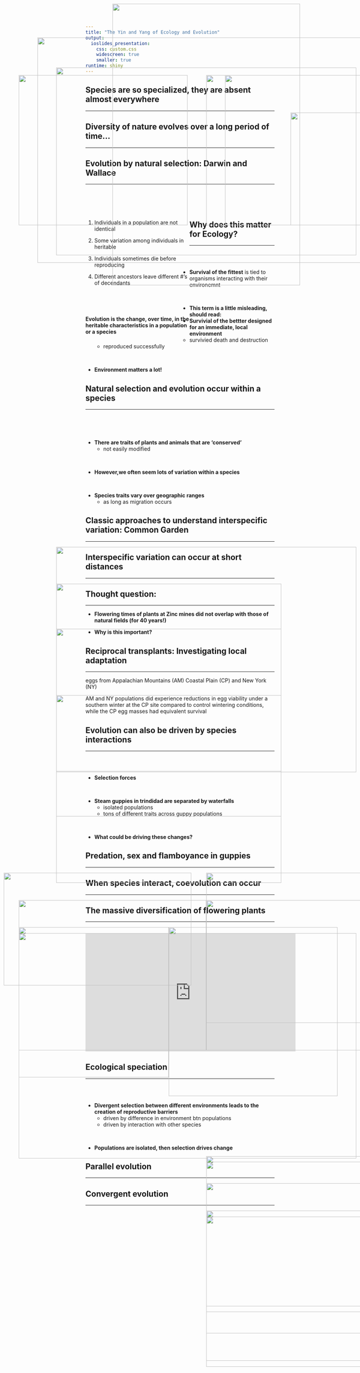 ```yaml
---
title: "The Yin and Yang of Ecology and Evolution"
output: 
  ioslides_presentation:
    css: custom.css
    widescreen: true
    smaller: true
runtime: shiny
---
```


## Species are so specialized, they are absent almost everywhere
<hr>

<IMG STYLE="position:absolute; TOP:200px; LEFT:50px; WIDTH:450px; HEIGHT:400px" SRC="images/ochid_bee.jpg">

<IMG STYLE="position:absolute; TOP:200px; LEFT:550px; WIDTH:500px; HEIGHT:400px" SRC="images/hummingbird3.jpg">

##

<IMG STYLE="position:absolute; TOP:10px; LEFT:300px; WIDTH:500px; HEIGHT:750px" SRC="images/backyard_bees.jpg">

## Diversity of nature evolves over a long period of time...
<hr>

<IMG STYLE="position:absolute; TOP:180px; LEFT:150px; WIDTH:800px; HEIGHT:500px" SRC="images/diversity_time.gif">

## Evolution by **natural selection**: Darwin and Wallace
<hr>
<br/>
<br/>
<br/>

<div style="float: left; width: 55%;">

1. Individuals in a population are not identical

2. Some variation among individuals in heritable

3. Individuals sometimes die before reproducing

4. Different ancestors leave different #'s of decendants

<br/>
<br/>
<br/>

**Evolution is the change, over time, in the heritable characteristics in a population or a species**
</div>

<IMG STYLE="position:absolute; TOP:200px; LEFT:600px; WIDTH:400px; HEIGHT:400px" SRC="images/genetic_component.jpg">

## Why does this matter for Ecology?
<hr>
<br/>
<br/>

* **Survival of the fittest** is tied to organisms interacting with their environemnt

<br/>

* **This term is a little misleading, should read:**
<br/>
* **Survivial of the bettter designed for an immediate, local environment**
    + survivied death and destruction
    + reproduced successfully

<br/>

* **Environment matters a lot!**

</div>

<IMG STYLE="position:absolute; TOP:300px; LEFT:775px; WIDTH:300px; HEIGHT:300px" SRC="images/swallowtail.jpg">

## Natural selection and evolution occur within a species
<hr>
<br/>
<br/>
<br/>

* **There are traits of plants and animals that are 'conserved'**
    + not easily modified

<br/>

* **However,we often seem lots of variation within a species**

<br/>

* **Species traits vary over geographic ranges**
    + as long as migration occurs
    
##
    
<IMG STYLE="position:absolute; TOP:100px; LEFT:100px; WIDTH:900px; HEIGHT:600px" SRC="images/intra_plants.jpg">

## 

<IMG STYLE="position:absolute; TOP:100px; LEFT:100px; WIDTH:900px; HEIGHT:600px" SRC="images/tits_data.jpg">
    
## Classic approaches to understand interspecific variation: Common Garden
<hr>

<IMG STYLE="position:absolute; TOP:180x; LEFT:150px; WIDTH:800px; HEIGHT:600px" SRC="images/common_garden.png">

## Interspecific variation can occur at short distances
<hr>

<IMG STYLE="position:absolute; TOP:180x; LEFT:150px; WIDTH:600px; HEIGHT:500px" SRC="images/zinc.png">

## Thought question:
<hr>

* **Flowering times of plants at Zinc mines did not overlap with those of natural fields (for 40 years!)**

<IMG STYLE="position:absolute; TOP:180x; LEFT:150px; WIDTH:600px; HEIGHT:500px" SRC="images/zinc2.png">

* **Why is this important?**

## Reciprocal transplants: Investigating local adaptation
<hr>

eggs from Appalachian Mountains (AM) Coastal Plain (CP) and New York (NY)

<IMG STYLE="position:absolute; TOP:180x; LEFT:150px; WIDTH:600px; HEIGHT:500px" SRC="images/gypsy_moth.png">

AM and NY populations did experience reductions in egg viability under a southern winter at the CP site compared to control wintering conditions, while the CP egg masses had equivalent survival

## Evolution can also be driven by species interactions
<hr>
<br/>
<br/>

* **Selection forces**

<br/>

* **Steam guppies in trindidad are separated by waterfalls**
    + isolated populations
    + tons of different traits across guppy populations

<br/>

* **What could be driving these changes?**

## Predation, sex and flamboyance in guppies
<hr>

<IMG STYLE="position:absolute; TOP:200x; LEFT:10px; WIDTH:500px; HEIGHT:300px" SRC="images/guppy2.jpg">

<IMG STYLE="position:absolute; TOP:200x; LEFT:550px; WIDTH:500px; HEIGHT:400px" SRC="images/guppy3.png">

## When species interact, coevolution can occur
<hr>

<IMG STYLE="position:absolute; TOP:180x; LEFT:50px; WIDTH:500px; HEIGHT:400px" SRC="images/hummingbird.jpg">

<IMG STYLE="position:absolute; TOP:180x; LEFT:550px; WIDTH:500px; HEIGHT:400px" SRC="images/hummingbird2.jpg">

## The massive diversification of flowering plants
<hr>

<IMG STYLE="position:absolute; TOP:200x; LEFT:50px; WIDTH:400px; HEIGHT:400px" SRC="images/angio2.jpg">

<IMG STYLE="position:absolute; TOP:180x; LEFT:450px; WIDTH:450px; HEIGHT:450px" SRC="images/angio.gif">

##

<IMG STYLE="position:absolute; TOP:50x; LEFT:50px; WIDTH:900px; HEIGHT:600px" SRC="images/insect_evolve.jpg">

## 

<IMG STYLE="position:absolute; TOP:50x; LEFT:50px; WIDTH:900px; HEIGHT:600px" SRC="images/insect_evolve2.jpg">

##

<iframe width="560" height="315" src="https://www.youtube.com/embed/_uHJGdTgtXE" frameborder="0" allow="accelerometer; autoplay; encrypted-media; gyroscope; picture-in-picture" allowfullscreen></iframe>

## Ecological speciation
<hr>
<br/>
<br/>

* **Divergent selection between different environments leads to the creation of reproductive barriers**
    + driven by difference in environment btn populations
    + driven by interaction with other species

<br/>

* **Populations are isolated, then selection drives change**

<IMG STYLE="position:absolute; TOP:180x; LEFT:550px; WIDTH:500px; HEIGHT:400px" SRC="images/speciation.png">

##

<IMG STYLE="position:absolute; TOP:180x; LEFT:550px; WIDTH:500px; HEIGHT:400px" SRC="images/darwinfinchg.png">

## Parallel evolution
<hr>

<IMG STYLE="position:absolute; TOP:180x; LEFT:550px; WIDTH:500px; HEIGHT:400px" SRC="images/australia.png">

## Convergent evolution
<hr>

<IMG STYLE="position:absolute; TOP:180x; LEFT:550px; WIDTH:500px; HEIGHT:400px" SRC="images/convergent1.jpg">

<IMG STYLE="position:absolute; TOP:180x; LEFT:550px; WIDTH:500px; HEIGHT:400px" SRC="images/convergent3.jpeg">

##

<IMG STYLE="position:absolute; TOP:180x; LEFT:550px; WIDTH:500px; HEIGHT:400px" SRC="images/convergent3.png">